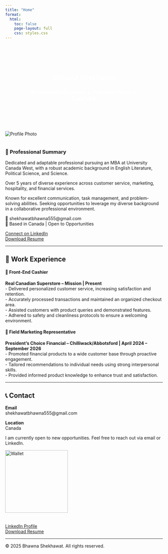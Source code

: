 ```yaml
---
title: "Home"
format:
  html:
    toc: false
    page-layout: full
    css: styles.css
---
```


<div class="hero" style="background: url('https://source.unsplash.com/featured/?business,teamwork'); padding: 4rem; text-align: center; color: white;">
# **Bhawna Shekhawat**
### Business Professional & Customer Service Specialist
</div>

<div class="container">
<div class="row">
<div class="col-md-4 text-center">
<img src="images/profile.jpg" alt="Profile Photo" class="img-fluid rounded-circle" style="max-width: 150px; margin-bottom: 1rem;" />
</div>

<div class="col-md-8">
### 📌 Professional Summary

Dedicated and adaptable professional pursuing an MBA at University Canada West, with a robust academic background in English Literature, Political Science, and Science.

Over 5 years of diverse experience across customer service, marketing, hospitality, and financial services.

Known for excellent communication, task management, and problem-solving abilities. Seeking opportunities to leverage my diverse background in a collaborative professional environment.

📧 shekhawatbhawna555@gmail.com  
📍 Based in Canada | Open to Opportunities  

[Connect on LinkedIn](https://www.linkedin.com/in/bhawna555){.btn .btn-outline-primary target="_blank"}  
[Download Resume](files/Bhawna_Resume.pdf){.btn .btn-primary target="_blank"}
</div>
</div>
</div>

---

## 🧳 Work Experience

<div class="row">
<div class="col-md-6">

#### 🛒 Front-End Cashier  
**Real Canadian Superstore – Mission | Present**  
- Delivered personalized customer service, increasing satisfaction and retention.  
- Accurately processed transactions and maintained an organized checkout area.  
- Assisted customers with product queries and demonstrated features.  
- Adhered to safety and cleanliness protocols to ensure a welcoming environment.  

</div>
<div class="col-md-6">

#### 🧾 Field Marketing Representative  
**President’s Choice Financial – Chilliwack/Abbotsford | April 2024 – September 2026**  
- Promoted financial products to a wide customer base through proactive engagement.  
- Tailored recommendations to individual needs using strong interpersonal skills.  
- Provided informed product knowledge to enhance trust and satisfaction.  

</div>
</div>

---

## 📞 Contact

<div class="row">
<div class="col-md-6">

**Email**  
shekhawatbhawna555@gmail.com  

**Location**  
Canada  

I am currently open to new opportunities. Feel free to reach out via email or LinkedIn.

</div>
<div class="col-md-6 text-center">
<img src="https://cdn-icons-png.flaticon.com/512/34/34627.png" alt="Wallet" width="200" />  
<br>  
[LinkedIn Profile](https://www.linkedin.com/in/bhawna555){.btn .btn-outline-primary target="_blank"}  
[Download Resume](files/Bhawna_Resume.pdf){.btn .btn-primary target="_blank"}  
</div>
</div>

---

© 2025 Bhawna Shekhawat. All rights reserved.
